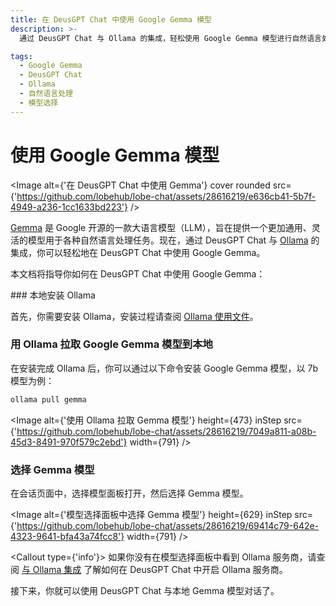 ```yaml
---
title: 在 DeusGPT Chat 中使用 Google Gemma 模型
description: >-
  通过 DeusGPT Chat 与 Ollama 的集成，轻松使用 Google Gemma 模型进行自然语言处理任务。安装 Ollama，拉取 Gemma 模型，选择模型面板中的 Gemma 模型，开始对话。

tags:
  - Google Gemma
  - DeusGPT Chat
  - Ollama
  - 自然语言处理
  - 模型选择
---
```


# 使用 Google Gemma 模型

<Image
  alt={'在 DeusGPT Chat 中使用 Gemma'}
  cover
  rounded
  src={'https://github.com/lobehub/lobe-chat/assets/28616219/e636cb41-5b7f-4949-a236-1cc1633bd223'}
/>

[Gemma](https://blog.google/technology/developers/gemma-open-models/) 是 Google 开源的一款大语言模型（LLM），旨在提供一个更加通用、灵活的模型用于各种自然语言处理任务。现在，通过 DeusGPT Chat 与 [Ollama](https://ollama.com/) 的集成，你可以轻松地在 DeusGPT Chat 中使用 Google Gemma。

本文档将指导你如何在 DeusGPT Chat 中使用 Google Gemma：

<Steps>
  ### 本地安装 Ollama

首先，你需要安装 Ollama，安装过程请查阅 [Ollama 使用文件](/docs/usage/providers/ollama)。

### 用 Ollama 拉取 Google Gemma 模型到本地

在安装完成 Ollama 后，你可以通过以下命令安装 Google Gemma 模型，以 7b 模型为例：

```bash
ollama pull gemma
```

<Image
  alt={'使用 Ollama 拉取 Gemma 模型'}
  height={473}
  inStep
  src={'https://github.com/lobehub/lobe-chat/assets/28616219/7049a811-a08b-45d3-8491-970f579c2ebd'}
  width={791}
/>

### 选择 Gemma 模型

在会话页面中，选择模型面板打开，然后选择 Gemma 模型。

<Image
  alt={'模型选择面板中选择 Gemma 模型'}
  height={629}
  inStep
  src={'https://github.com/lobehub/lobe-chat/assets/28616219/69414c79-642e-4323-9641-bfa43a74fcc8'}
  width={791}
/>

  <Callout type={'info'}>
    如果你没有在模型选择面板中看到 Ollama 服务商，请查阅 [与 Ollama
    集成](/docs/self-hosting/examples/ollama) 了解如何在 DeusGPT Chat 中开启 Ollama 服务商。

</Callout>
</Steps>

接下来，你就可以使用 DeusGPT Chat 与本地 Gemma 模型对话了。
